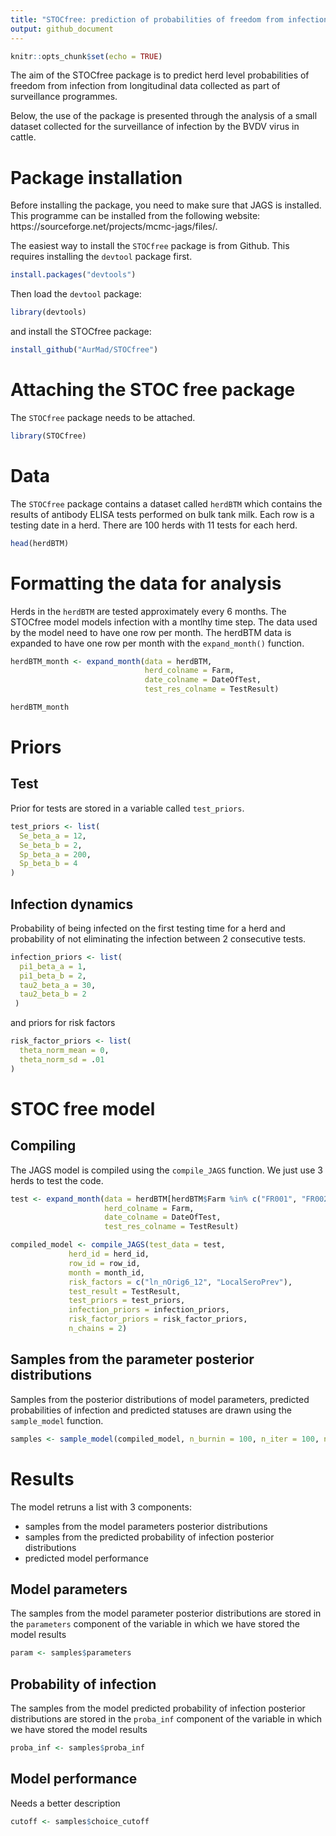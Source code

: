 ```yaml
---
title: "STOCfree: prediction of probabilities of freedom from infection from longitudinal data"
output: github_document
---
```


```r
knitr::opts_chunk$set(echo = TRUE)
```

The aim of the STOCfree package is to predict herd level probabilities of freedom from infection from longitudinal data collected as part of surveillance programmes.

Below, the use of the package is presented through the analysis of a small dataset collected for the surveillance of infection by the BVDV virus in cattle.

# Package installation

Before installing the package, you need to make sure that JAGS is installed. This programme can be installed from the following website: https://sourceforge.net/projects/mcmc-jags/files/.

The easiest way to install the `STOCfree` package is from Github. This requires installing the `devtool` package first.

```r
install.packages("devtools")
```

Then load the `devtool` package:

```r
library(devtools)
```

and install the STOCfree package:

```r
install_github("AurMad/STOCfree")
```

# Attaching the STOC free package

The `STOCfree` package needs to be attached.

```r
library(STOCfree)
```

# Data

The `STOCfree` package contains a dataset called `herdBTM` which contains the results of antibody ELISA tests performed on bulk tank milk. Each row is a testing date in a herd. There are 100 herds with 11 tests for each herd.

```r
head(herdBTM)
```

# Formatting the data for analysis

Herds in the `herdBTM` are tested approximately every 6 months. The STOCfree model models infection with a montlhy time step. The data used by the model need to have one row per month. The herdBTM data is expanded to have one row per month with the `expand_month()` function.

```r
herdBTM_month <- expand_month(data = herdBTM,
                              herd_colname = Farm,
                              date_colname = DateOfTest,
                              test_res_colname = TestResult)

herdBTM_month
```

# Priors

## Test

Prior for tests are stored in a variable called `test_priors`.

```r
test_priors <- list(
  Se_beta_a = 12,
  Se_beta_b = 2,
  Sp_beta_a = 200,
  Sp_beta_b = 4
)

```

## Infection dynamics

Probability of being infected on the first testing time for a herd and probability of not eliminating the infection between 2 consecutive tests.

```r
infection_priors <- list(
  pi1_beta_a = 1,
  pi1_beta_b = 2,
  tau2_beta_a = 30,
  tau2_beta_b = 2
 )
```

and priors for risk factors

```r
risk_factor_priors <- list(
  theta_norm_mean = 0,
  theta_norm_sd = .01
)
```

# STOC free model

## Compiling

The JAGS model is compiled using the `compile_JAGS` function. We just use 3 herds to test the code.

```r
test <- expand_month(data = herdBTM[herdBTM$Farm %in% c("FR001", "FR002", "FR003"),],
                     herd_colname = Farm,
                     date_colname = DateOfTest,
                     test_res_colname = TestResult)

compiled_model <- compile_JAGS(test_data = test, 
             herd_id = herd_id, 
             row_id = row_id,
             month = month_id,
             risk_factors = c("ln_nOrig6_12", "LocalSeroPrev"),
             test_result = TestResult,
             test_priors = test_priors, 
             infection_priors = infection_priors, 
             risk_factor_priors = risk_factor_priors,
             n_chains = 2)
```

## Samples from the parameter posterior distributions

Samples from the posterior distributions of model parameters, predicted probabilities of infection and predicted statuses are drawn using the `sample_model` function. 

```r
samples <- sample_model(compiled_model, n_burnin = 100, n_iter = 100, n_thin = 5)
```

# Results

The model retruns a list with 3 components:

- samples from the model parameters posterior distributions
- samples from the predicted probability of infection posterior distributions
- predicted model performance

## Model parameters

The samples from the model parameter posterior distributions are stored in the `parameters` component of the variable in which we have stored the model results

```r
param <- samples$parameters
```

## Probability of infection

The samples from the model predicted probability of infection posterior distributions are stored in the `proba_inf` component of the variable in which we have stored the model results

```r
proba_inf <- samples$proba_inf
```


## Model performance

Needs a better description

```r
cutoff <- samples$choice_cutoff
```


